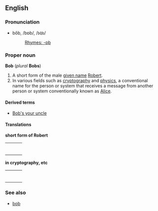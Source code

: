 ==English==
===Pronunciation===
*bŏb, /bɒb/, /<tt>bQb</tt>/
*:[[Rhymes:English:-ɒb|Rhymes: -ɒb]]

===Proper noun===
'''Bob''' (''plural'' '''Bobs''')

#A short form of the male [[given name]] [[Robert]].
#In various fields such as [[cryptography]] and [[physics]], a conventional name for the person or system that receives a message from another person or system conventionally known as [[Alice]].

====Derived terms====
*[[Bob's your uncle]]

====Translations====

'''short form of Robert'''
{| border=0  width=100%
|-
|bgcolor="#FFFFE0" valign=top width=48%|
{|
<!--Put translations for languages from A to I here-->
|}
| width=1% |
|bgcolor="#FFFFE0" valign=top width=48%|
{|
<!--Put translations for languages from J to Z here-->
|}
|}

'''in cryptography, etc'''
{| border=0  width=100%
|-
|bgcolor="#FFFFE0" valign=top width=48%|
{|
<!--Put translations for languages from A to I here-->
|}
| width=1% |
|bgcolor="#FFFFE0" valign=top width=48%|
{|
<!--Put translations for languages from J to Z here-->
|}
|}
===See also===
*[[bob]]